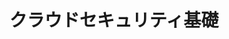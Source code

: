 ---
title: クラウドセキュリティ基礎
description: AWS や Azure を安全に運用するための基本設定と監視
difficulty: medium
repro: ['manual']
updated: '2024-05-04'
---